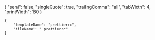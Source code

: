 {
"semi": false,
"singleQuote": true,
"trailingComma": "all",
"tabWidth": 4,
"printWidth": 180
}

```mochi
{
    "templateName": "prettierrc",
    "fileName": ".prettierrc"
}
```
